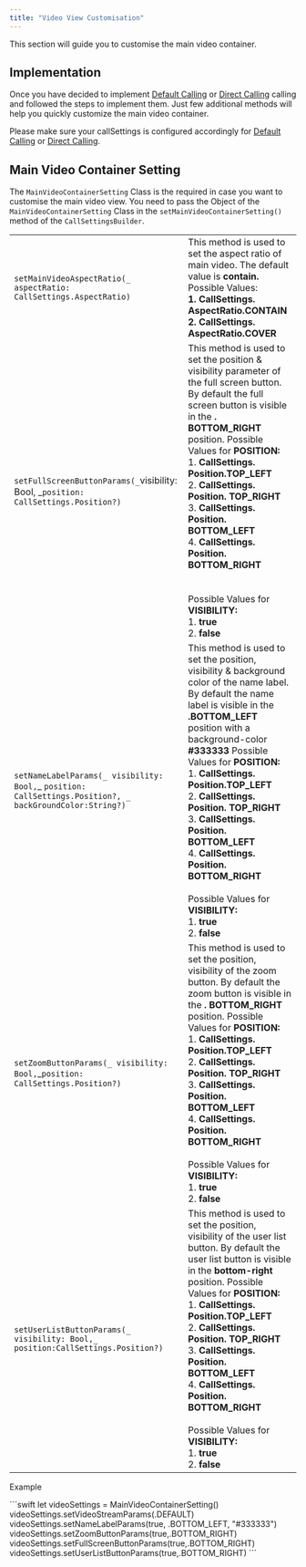 ```yaml
---
title: "Video View Customisation"
---
```




This section will guide you to customise the main video container.

## Implementation

Once you have decided to implement [Default Calling](/docs/sdk/ios/default-calling) or [Direct Calling](/docs/sdk/ios/direct-calling) calling and followed the steps to implement them. Just few additional methods will help you quickly customize the main video container.

Please make sure your callSettings is configured accordingly for [Default Calling](/docs/sdk/ios/default-calling) or [Direct Calling](/docs/sdk/ios/direct-calling).

## Main Video Container Setting

The `MainVideoContainerSetting` Class is the required in case you want to customise the main video view. You need to pass the Object of the `MainVideoContainerSetting` Class in the `setMainVideoContainerSetting()` method of the `CallSettingsBuilder`.

|                                                                                                           |                                                                                                                                                                                                                                                                                                                                                                                                                                                                                                |
| --------------------------------------------------------------------------------------------------------- | ---------------------------------------------------------------------------------------------------------------------------------------------------------------------------------------------------------------------------------------------------------------------------------------------------------------------------------------------------------------------------------------------------------------------------------------------------------------------------------------------- |
| `setMainVideoAspectRatio(_ aspectRatio: CallSettings.AspectRatio)`                                        | This method is used to set the aspect ratio of main video. The default value is **contain.** Possible Values: <br />**1. CallSettings.** **AspectRatio.CONTAIN** <br />**2. CallSettings.** **AspectRatio.COVER**                                                                                                                                                                                                                                                                                          |
| `setFullScreenButtonParams(_`visibility: Bool, \_`position: CallSettings.Position?)`                      | This method is used to set the position & visibility parameter of the full screen button. By default the full screen button is visible in the **. BOTTOM\_RIGHT** position. Possible Values for **POSITION:** <br />1. **CallSettings. Position.TOP\_LEFT** <br />2. **CallSettings.** **Position. TOP\_RIGHT** <br />3. **CallSettings.** **Position. BOTTOM\_LEFT** <br />4. **CallSettings.** **Position. BOTTOM\_RIGHT** <br /><br /><br />Possible Values for **VISIBILITY:** <br />1. **true** <br />2. **false**                              |
| `setNameLabelParams(_ visibility: Bool,`\_ `position: CallSettings.Position?, _ backGroundColor:String?)` | This method is used to set the position, visibility & background color of the name label. By default the name label is visible in the **.BOTTOM\_LEFT** position with a background-color **#333333** Possible Values for **POSITION:** <br />1. **CallSettings.** **Position.TOP\_LEFT** <br />2. **CallSettings.** **Position. TOP\_RIGHT** <br />3. **CallSettings.** **Position. BOTTOM\_LEFT** <br />4. **CallSettings.** **Position. BOTTOM\_RIGHT** <br /><br />Possible Values for **VISIBILITY:** <br />1. **true** <br />2. **false** |
| `setZoomButtonParams(_ visibility: Bool,`\_`position: CallSettings.Position?)`                            | This method is used to set the position, visibility of the zoom button. By default the zoom button is visible in the **. BOTTOM\_RIGHT** position. Possible Values for **POSITION:** <br />1. **CallSettings.** **Position.TOP\_LEFT** <br />2. **CallSettings. Position. TOP\_RIGHT** <br />3. **CallSettings.** **Position. BOTTOM\_LEFT** <br />4. **CallSettings.** **Position. BOTTOM\_RIGHT** <br /><br />Possible Values for **VISIBILITY:** <br />1. **true** <br />2. **false**                                                       |
| `setUserListButtonParams(_ visibility: Bool,_ position:CallSettings.Position?)`                           | This method is used to set the position, visibility of the user list button. By default the user list button is visible in the **bottom-right** position. Possible Values for **POSITION:** <br />1. **CallSettings.** **Position.TOP\_LEFT** <br />2. **CallSettings. Position. TOP\_RIGHT** <br />3. **CallSettings.** **Position. BOTTOM\_LEFT** <br />4. **CallSettings.** **Position. BOTTOM\_RIGHT** <br /><br />Possible Values for **VISIBILITY:** <br />1. **true** <br />2. **false**                                                |

Example

<Tabs>
<Tab title="Swift">
```swift
let videoSettings = MainVideoContainerSetting()
videoSettings.setVideoStreamParams(.DEFAULT)
videoSettings.setNameLabelParams(true, .BOTTOM_LEFT, "#333333")
videoSettings.setZoomButtonParams(true,.BOTTOM_RIGHT)
videoSettings.setFullScreenButtonParams(true,.BOTTOM_RIGHT)     
videoSettings.setUserListButtonParams(true,.BOTTOM_RIGHT)
```

</Tab>

</Tabs>
